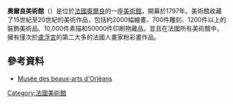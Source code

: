 '''奧爾良美術館'''（{{lang-fr|Musée des beaux-arts d'Orléans}}）是位於[[法國|法國]][[奧爾良|奧爾良]]的一座[[美術館|美術館]]，開幕於1797年。美術館收藏了15世紀至20世紀的美術作品，包括約2000幅繪畫、700件雕刻、1200件以上的裝飾美術品、10,000件素描和50000件印刷物藏品。並且在法國所有美術館中，擁有僅次於[[盧浮宮|盧浮宮]]的第二大多的法國人畫家粉彩畫作品。

== 參考資料 ==
{{commons|Category:Musée des Beaux-Arts d'Orléans}}
*{{fr icon}}[https://web.archive.org/web/20120614111649/http://www.orleans.fr/sports-loisirs-culture/expositions-musees/les-musees Musée des beaux-arts d'Orléans]

[[Category:法國美術館|Category:法國美術館]]